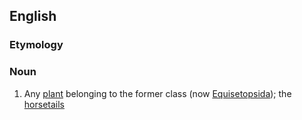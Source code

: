 ==English==

===Etymology===
{{confix|arthro|phyte|t1=joint|t2=plant|lang=en}}

===Noun===
{{en-noun}}

# {{lb|en|biology}} Any [[plant]] belonging to the former class {{taxlink|Arthrophyta|class|noshow=1}} (now [[Equisetopsida]]); the [[horsetail]]s

{{topics|en|Horsetails}}